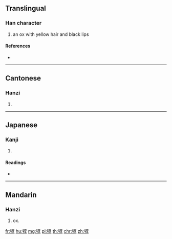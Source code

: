 {{character info/new}}
==Translingual==

===Han character===
{{Han char|rn=93|rad=牛|as=08|sn=12|four=20547|canj=HQYRD|ids=⿰牜享}}

# an ox with yellow hair and black lips

====References====
* {{Han ref|kx=0702.140|dkj=20062|dj=1115.190|hdz=31814.090|uh=7289|ud=29321|bh=DA69|bd=55913}}

----

==Cantonese==

===Hanzi===
{{yue-hanzi|jyut=seon4|y=seun4}}

# {{defn|lang=yue|sort=牛08}}

----

==Japanese==

===Kanji===
{{ja-kanji|grade=|rs=牛08}}

# {{defn|lang=ja|sort=牛08}}

====Readings====
* {{ja-readings|on=[[じゅん]] (jun), [[にん]] (nin), [[ぜん]] (zen), [[ねん]] (nen)|kun=}}

----

==Mandarin==

===Hanzi===
{{cmn-hanzi|pin=[[rún]] ([[run2]])|wg=jun<sup>2</sup>}}

# ox.

[[fr:犉]]
[[hu:犉]]
[[mg:犉]]
[[pl:犉]]
[[th:犉]]
[[chr:犉]]
[[zh:犉]]